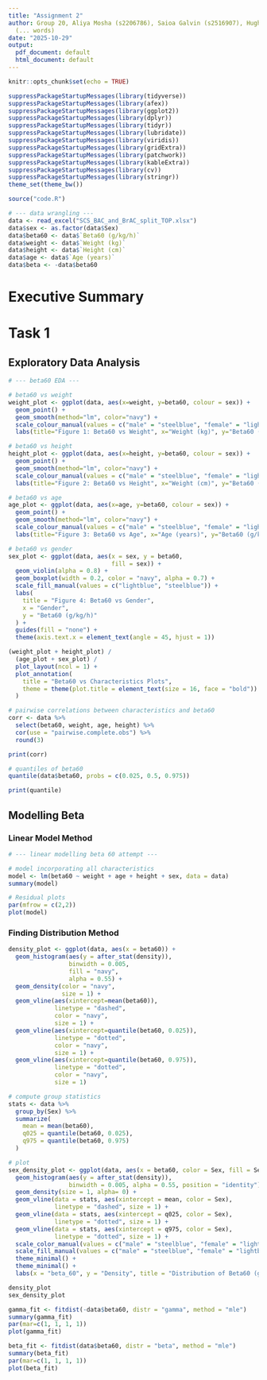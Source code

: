 ```yaml
---
title: "Assignment 2"
author: Group 20, Aliya Mosha (s2206786), Saioa Galvin (s2516907), Hugh Graham (s2318382),
  (... words)
date: "2025-10-29"
output:
  pdf_document: default
  html_document: default
---
```


```r
knitr::opts_chunk$set(echo = TRUE)

suppressPackageStartupMessages(library(tidyverse))
suppressPackageStartupMessages(library(afex))
suppressPackageStartupMessages(library(ggplot2))
suppressPackageStartupMessages(library(dplyr))
suppressPackageStartupMessages(library(tidyr))
suppressPackageStartupMessages(library(lubridate))
suppressPackageStartupMessages(library(viridis))
suppressPackageStartupMessages(library(gridExtra))
suppressPackageStartupMessages(library(patchwork))
suppressPackageStartupMessages(library(kableExtra))
suppressPackageStartupMessages(library(cv))
suppressPackageStartupMessages(library(stringr))
theme_set(theme_bw())
```

```r
source("code.R")
```

```r
# --- data wrangling ---
data <- read_excel("SCS_BAC_and_BrAC_split_TOP.xlsx")
data$sex <- as.factor(data$Sex)
data$beta60 <- data$`Beta60 (g/kg/h)`
data$weight <- data$`Weight (kg)`
data$height <- data$`Height (cm)`
data$age <- data$`Age (years)`
data$beta <- -data$beta60
```

# Executive Summary

# Task 1

## Exploratory Data Analysis

```r
# --- beta60 EDA ---

# beta60 vs weight
weight_plot <- ggplot(data, aes(x=weight, y=beta60, colour = sex)) +
  geom_point() +
  geom_smooth(method="lm", color="navy") +
  scale_colour_manual(values = c("male" = "steelblue", "female" = "lightblue")) +
  labs(title="Figure 1: Beta60 vs Weight", x="Weight (kg)", y="Beta60 (g/kg/h)")

# beta60 vs height
height_plot <- ggplot(data, aes(x=height, y=beta60, colour = sex)) +
  geom_point() +
  geom_smooth(method="lm", color="navy") +
  scale_colour_manual(values = c("male" = "steelblue", "female" = "lightblue")) +
  labs(title="Figure 2: Beta60 vs Height", x="Weight (cm)", y="Beta60 (g/kg/h)")

# beta60 vs age
age_plot <- ggplot(data, aes(x=age, y=beta60, colour = sex)) +
  geom_point() +
  geom_smooth(method="lm", color="navy") +
  scale_colour_manual(values = c("male" = "steelblue", "female" = "lightblue")) +
  labs(title="Figure 3: Beta60 vs Age", x="Age (years)", y="Beta60 (g/kg/h)")

# beta60 vs gender
sex_plot <- ggplot(data, aes(x = sex, y = beta60,
                             fill = sex)) +
  geom_violin(alpha = 0.8) +
  geom_boxplot(width = 0.2, color = "navy", alpha = 0.7) +
  scale_fill_manual(values = c("lightblue", "steelblue")) +
  labs(
    title = "Figure 4: Beta60 vs Gender",
    x = "Gender",
    y = "Beta60 (g/kg/h)"
  ) +
  guides(fill = "none") +
  theme(axis.text.x = element_text(angle = 45, hjust = 1))

(weight_plot + height_plot) /
  (age_plot + sex_plot) /
  plot_layout(ncol = 1) +
  plot_annotation(
    title = "Beta60 vs Characteristics Plots",
    theme = theme(plot.title = element_text(size = 16, face = "bold"))
  )
```

```r
# pairwise correlations between characteristics and beta60
corr <- data %>% 
  select(beta60, weight, age, height) %>%
  cor(use = "pairwise.complete.obs") %>%
  round(3)

print(corr)

# quantiles of beta60
quantile(data$beta60, probs = c(0.025, 0.5, 0.975))

print(quantile)
```

## Modelling Beta

### Linear Model Method
```r
# --- linear modelling beta 60 attempt ---

# model incorporating all characteristics
model <- lm(beta60 ~ weight + age + height + sex, data = data)
summary(model)

# Residual plots
par(mfrow = c(2,2))
plot(model)
```

### Finding Distribution Method

```r

density_plot <- ggplot(data, aes(x = beta60)) +
  geom_histogram(aes(y = after_stat(density)),
                 binwidth = 0.005,
                 fill = "navy",
                 alpha = 0.55) +
  geom_density(color = "navy", 
               size = 1) +
  geom_vline(aes(xintercept=mean(beta60)),
             linetype = "dashed",
             color = "navy",
             size = 1) +
  geom_vline(aes(xintercept=quantile(beta60, 0.025)),
             linetype = "dotted",
             color = "navy",
             size = 1) +
  geom_vline(aes(xintercept=quantile(beta60, 0.975)),
             linetype = "dotted",
             color = "navy",
             size = 1)

# compute group statistics
stats <- data %>%
  group_by(Sex) %>%
  summarize(
    mean = mean(beta60),
    q025 = quantile(beta60, 0.025),
    q975 = quantile(beta60, 0.975)
  )

# plot
sex_density_plot <- ggplot(data, aes(x = beta60, color = Sex, fill = Sex)) +
  geom_histogram(aes(y = after_stat(density)),
                 binwidth = 0.005, alpha = 0.55, position = "identity") +
  geom_density(size = 1, alpha= 0) +
  geom_vline(data = stats, aes(xintercept = mean, color = Sex),
             linetype = "dashed", size = 1) +
  geom_vline(data = stats, aes(xintercept = q025, color = Sex),
             linetype = "dotted", size = 1) +
  geom_vline(data = stats, aes(xintercept = q975, color = Sex),
             linetype = "dotted", size = 1) +
  scale_color_manual(values = c("male" = "steelblue", "female" = "lightblue")) +
  scale_fill_manual(values = c("male" = "steelblue", "female" = "lightblue")) +
  theme_minimal() +
  theme_minimal() +
  labs(x = "beta_60", y = "Density", title = "Distribution of Beta60 (g/kg/h) by Sex")

density_plot
sex_density_plot

```

```r
gamma_fit <- fitdist(-data$beta60, distr = "gamma", method = "mle")
summary(gamma_fit)
par(mar=c(1, 1, 1, 1))
plot(gamma_fit)

beta_fit <- fitdist(data$beta60, distr = "beta", method = "mle")
summary(beta_fit)
par(mar=c(1, 1, 1, 1))
plot(beta_fit)
```